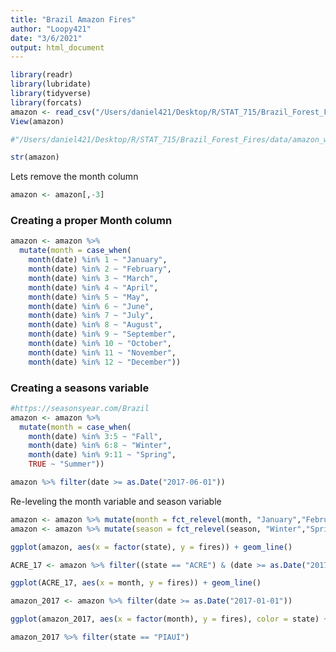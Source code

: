 ```yaml
---
title: "Brazil Amazon Fires"
author: "Loopy421"
date: "3/6/2021"
output: html_document
---
```


```r
library(readr)
library(lubridate)
library(tidyverse)
library(forcats)
amazon <- read_csv("/Users/daniel421/Desktop/R/STAT_715/Brazil_Forest_Fires/data/amazon_with_date.csv")
View(amazon)

#"/Users/daniel421/Desktop/R/STAT_715/Brazil_Forest_Fires/data/amazon_with_date.csv"
```

```r
str(amazon)
```
Lets remove the month column

```r
amazon <- amazon[,-3]
```


### Creating a proper Month column

```r
amazon <- amazon %>% 
  mutate(month = case_when(
    month(date) %in% 1 ~ "January",
    month(date) %in% 2 ~ "February",
    month(date) %in% 3 ~ "March",
    month(date) %in% 4 ~ "April",
    month(date) %in% 5 ~ "May",
    month(date) %in% 6 ~ "June",
    month(date) %in% 7 ~ "July",
    month(date) %in% 8 ~ "August",
    month(date) %in% 9 ~ "September",
    month(date) %in% 10 ~ "October",
    month(date) %in% 11 ~ "November",
    month(date) %in% 12 ~ "December"))
```


### Creating a seasons variable


```r
#https://seasonsyear.com/Brazil
amazon <- amazon %>% 
  mutate(month = case_when(
    month(date) %in% 3:5 ~ "Fall",
    month(date) %in% 6:8 ~ "Winter",
    month(date) %in% 9:11 ~ "Spring",
    TRUE ~ "Summer"))
```


```r
amazon %>% filter(date >= as.Date("2017-06-01"))
```

Re-leveling the month variable and season variable

```r
amazon <- amazon %>% mutate(month = fct_relevel(month, "January","February","March","April", "May", "June", "July", "August", "September", "October", "November", "December"))
amazon <- amazon %>% mutate(season = fct_relevel(season, "Winter","Spring","Summer","Fall"))
```


```r
ggplot(amazon, aes(x = factor(state), y = fires)) + geom_line()
```

```r
ACRE_17 <- amazon %>% filter((state == "ACRE") & (date >= as.Date("2017-01-01")))
```

```r
ggplot(ACRE_17, aes(x = month, y = fires)) + geom_line()
```

```r
amazon_2017 <- amazon %>% filter(date >= as.Date("2017-01-01"))
```

```r
ggplot(amazon_2017, aes(x = factor(month), y = fires), color = state) + geom_line()
```

```r
amazon_2017 %>% filter(state == "PIAUÍ")
```

